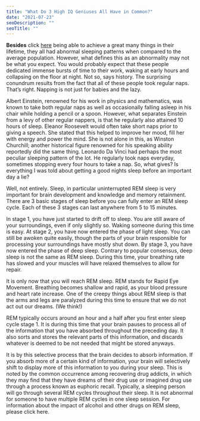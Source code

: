 ```yaml
---
title: "What Do 3 High IQ Geniuses All Have in Common?"
date: "2021-07-23"
seoDescription: ""
seoTitle: ""
---
```


**Besides** click [here](/readus/raveniq) being able to achieve a great many things in their lifetime, 
they all had abnormal sleeping patterns when compared to the average population. 
However, what defines this as an abnormality may not be what you expect. You 
would probably expect that these people dedicated immense bursts of time to their 
work, waking at early hours and collapsing on the floor at night. Not so, says history.
The surprising conundrum results from the fact that all of these people took regular 
naps. That’s right. Napping is not just for babies and the lazy.


Albert Einstein, renowned for his work in physics and mathematics, was 
known to take both regular naps as well as occasionally falling asleep in 
his chair while holding a pencil or a spoon. However, what separates Einstein 
from a levy of other regular nappers, is that he regularly also attained 10 
hours of sleep. Eleanor Roosevelt would often take short naps prior to giving a 
speech. She stated that this helped to improve her mood, fill her with energy 
and power the mind. She is not alone in this, as Winston Churchill; another 
historical figure renowned for his speaking ability reportedly did the same thing. 
Leonardo Da Vinci had perhaps the most peculiar sleeping pattern of the lot. He regularly 
took naps everyday, sometimes stopping every four hours to take a nap. 
So, what gives? Is everything I was told about getting a good nights sleep before an important day a lie?


Well, not entirely. Sleep, in particular uninterrupted REM sleep is very important 
for brain development and knowledge and memory retainment. There are 3 basic stages 
of sleep before you can fully enter an REM sleep cycle. Each of these 3 stages can 
last anywhere from 5 to 15 minutes.


In stage 1, you have just started to drift off to sleep. You are still aware of your
surroundings, even if only slightly so. Waking someone during this time is easy.
At stage 2, you have now entered the phase of light sleep. You can still be awoken 
quite easily, though the parts of your brain responsible for processing your surroundings have mostly shut down.
By stage 3, you have now entered the phase of deep sleep. Contrary to popular consensus, 
deep sleep is not the same as REM sleep. During this time, your breathing rate has slowed 
and your muscles will have relaxed themselves to allow for repair.


It is only now that you will reach REM sleep. REM stands for Rapid Eye Movement. 
Breathing becomes shallow and rapid, as your blood pressure and heart rate increase.
One of the creepy things about REM sleep is that the arms and legs are paralyzed 
during this time to ensure that we do not act out our dreams. (We think!)

REM typically occurs around an hour and a half after you first enter sleep cycle stage 1. 
It is during this time that your brain pauses to process all of the information that you
have absorbed throughout the preceding day. It also sorts and stores the relevant parts of 
this information, and discards whatever is deemed to be not needed that might be stored anyways.

It is by this selective process that the brain decides to absorb information. 
If you absorb more of a certain kind of information, your brain will selectively 
shift to display more of this information to you during your sleep. This is noted
by the common occurrence among recovering drug addicts, in which they may find that
they have dreams of their drug use or imagined drug use through a process known as 
euphoric recall. Typically, a sleeping person will go through several REM cycles 
throughout their sleep. It is not abnormal for someone to 
have multiple REM cycles in one sleep session. For information about the impact of 
alcohol and other drugs on REM sleep, please click here.